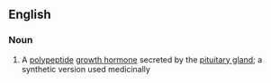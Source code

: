 ==English==

===Noun===
{{en-noun|-}}

# {{lb|en|medicine}} A [[polypeptide]] [[growth hormone]] secreted by the [[pituitary gland]]; a synthetic version used medicinally